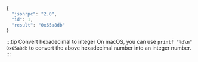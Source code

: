 
<Tabs>
  <TabItem value="JSON">

```js
{
  "jsonrpc": "2.0",
  "id": 1,
  "result": "0x65a8db"
}
```
  </TabItem>
</Tabs>

:::tip Convert hexadecimal to integer
On macOS, you can use `printf "%d\n" 0x65a8db` to convert the above hexadecimal number into an integer number.
:::
